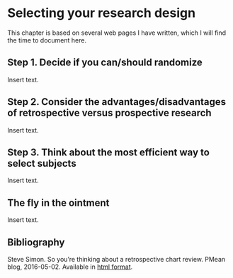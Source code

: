 # Selecting your research design

This chapter is based on several web pages I have written, which I will find the time to document here.

## Step 1. Decide if you can/should randomize

Insert text.

## Step 2. Consider the advantages/disadvantages of retrospective versus prospective research

Insert text.

## Step 3. Think about the most efficient way to select subjects

Insert text.

## The fly in the ointment

Insert text.

## Bibliography

Steve Simon. So you’re thinking about a retrospective chart review. PMean blog, 2016-05-02. Available in [html format](http://blog.pmean.com/chart-review/).
